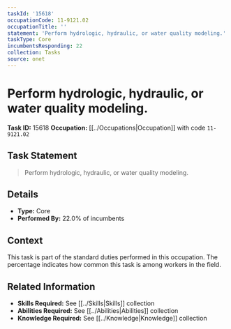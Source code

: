 ```yaml
---
taskId: '15618'
occupationCode: 11-9121.02
occupationTitle: ''
statement: 'Perform hydrologic, hydraulic, or water quality modeling.'
taskType: Core
incumbentsResponding: 22
collection: Tasks
source: onet
---
```

# Perform hydrologic, hydraulic, or water quality modeling.

**Task ID:** 15618
**Occupation:** [[../Occupations|Occupation]] with code `11-9121.02`

## Task Statement

> Perform hydrologic, hydraulic, or water quality modeling.

## Details

- **Type:** Core
- **Performed By:** 22.0% of incumbents

## Context

This task is part of the standard duties performed in this occupation. The percentage indicates how common this task is among workers in the field.

## Related Information

- **Skills Required:** See [[../Skills|Skills]] collection
- **Abilities Required:** See [[../Abilities|Abilities]] collection
- **Knowledge Required:** See [[../Knowledge|Knowledge]] collection
